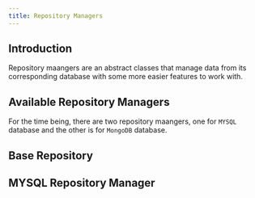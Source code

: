 ```yaml
---
title: Repository Managers
---
```


## Introduction

Repository maangers are an abstract classes that manage data from its corresponding database with some more easier features to work with.

## Available Repository Managers

For the time being, there are two repository maangers, one for `MYSQL` database and the other is for `MongoDB` database.

## Base Repository

## MYSQL Repository Manager
